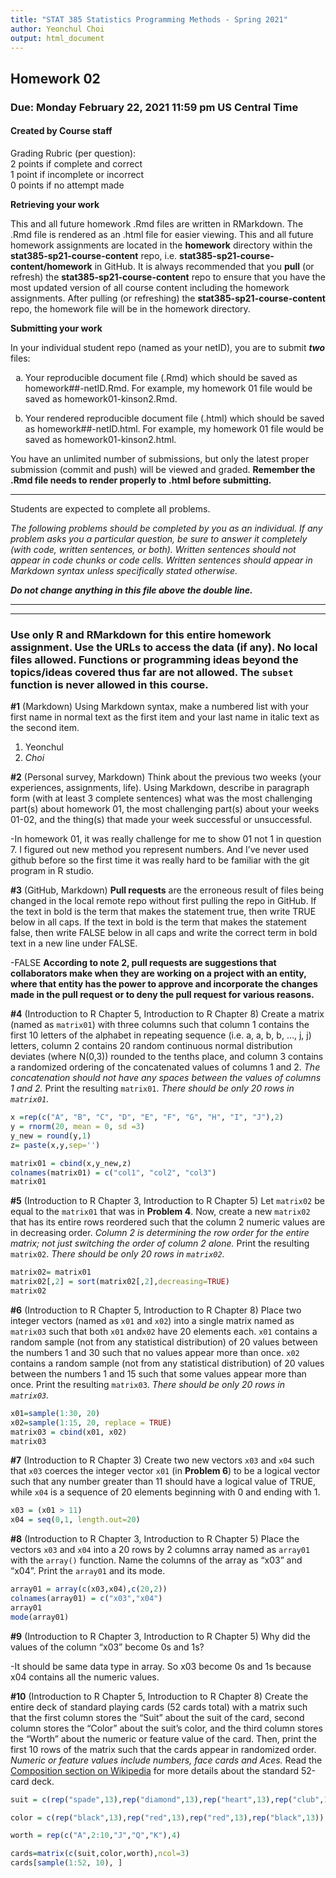 ```yaml
---
title: "STAT 385 Statistics Programming Methods - Spring 2021"
author: Yeonchul Choi
output: html_document
---
```


## Homework 02 
### Due: Monday February 22, 2021 11:59 pm US Central Time
#### Created by Course staff

Grading Rubric (per question):  
2 points if complete and correct  
1 point if incomplete or incorrect  
0 points if no attempt made  


**Retrieving your work**

This and all future homework .Rmd files are written in RMarkdown. The .Rmd file is rendered as an .html file for easier viewing. This and all future homework assignments are located in the **homework** directory within the **stat385-sp21-course-content** repo, i.e. **stat385-sp21-course-content/homework** in GitHub. It is always recommended that you **pull** (or refresh) the **stat385-sp21-course-content** repo to ensure that you have the most updated version of all course content including the homework assignments. After pulling (or refreshing) the **stat385-sp21-course-content** repo, the homework file will be in the homework directory. 

**Submitting your work**

In your individual student repo (named as your netID), you are to submit ***two*** files:

a. Your reproducible document file (.Rmd) which should be saved as homework##-netID.Rmd. For example, my homework 01 file would be saved as homework01-kinson2.Rmd.

b. Your rendered reproducible document file (.html) which should be saved as homework##-netID.html. For example, my homework 01 file would be saved as homework01-kinson2.html.

You have an unlimited number of submissions, but only the latest proper submission (commit and push) will be viewed and graded. **Remember the .Rmd file needs to render properly to .html before submitting.** 


***

Students are expected to complete all problems.

*The following problems should be completed by you as an individual. If any problem asks you a particular question, be sure to answer it completely (with code, written sentences, or both). Written sentences should not appear in code chunks or code cells. Written sentences should appear in Markdown syntax unless specifically stated otherwise.*

***Do not change anything in this file above the double line.***

***
***

### Use only R and RMarkdown for this entire homework assignment. Use the URLs to access the data (if any). No local files allowed. Functions or programming ideas beyond the topics/ideas covered thus far are not allowed. The `subset` function is never allowed in this course.

**#1** (Markdown) Using Markdown syntax, make a numbered list with your first name in normal text as the first item and your last name in italic text as the second item.

1. Yeonchul
2. *Choi*

**#2** (Personal survey, Markdown) Think about the previous two weeks (your experiences, assignments, life). Using Markdown, describe in paragraph form (with at least 3 complete sentences) what was the most challenging part(s) about homework 01, the most challenging part(s) about your weeks 01-02, and the thing(s) that made your week successful or unsuccessful.

-In homework 01, it was really challenge for me to show 01 not 1 in question 7. I figured out new method you represent numbers. And I've never used github before so the first time it was really hard to be familiar with the git program in R studio.

**#3** (GitHub, Markdown) **Pull requests** are the erroneous result of files being changed in the local remote repo without first pulling the repo in GitHub. If the text in bold is the term that makes the statement true, then write TRUE below in all caps. If the text in bold is the term that makes the statement false, then write FALSE below in all caps and write the correct term in bold text in a new line under FALSE.

-FALSE
**According to note 2, pull requests are suggestions that collaborators make when they are working on a project with an entity, where that entity has the power to approve and incorporate the changes made in the pull request or to deny the pull request for various reasons.**

**#4** (Introduction to R Chapter 5, Introduction to R Chapter 8) Create a matrix (named as `matrix01`) with three columns such that column 1 contains the first 10 letters of the alphabet in repeating sequence (i.e. a, a, b, b, ..., j, j) letters, column 2 contains 20 random continuous normal distribution deviates (where N(0,3)) rounded to the tenths place, and column 3 contains a randomized ordering of the concatenated values of columns 1 and 2. *The concatenation should not have any spaces between the values of columns 1 and 2.* Print the resulting `matrix01`. *There should be only 20 rows in `matrix01`.* 

```r
x =rep(c("A", "B", "C", "D", "E", "F", "G", "H", "I", "J"),2)
y = rnorm(20, mean = 0, sd =3)
y_new = round(y,1)
z= paste(x,y,sep='')

matrix01 = cbind(x,y_new,z)
colnames(matrix01) = c("col1", "col2", "col3")
matrix01
```

**#5** (Introduction to R Chapter 3, Introduction to R Chapter 5) Let `matrix02` be equal to the `matrix01` that was in **Problem 4**. Now, create a new `matrix02` that has its entire rows reordered such that the column 2 numeric values are in decreasing order. *Column 2 is determining the row order for the entire matrix; not just switching the order of column 2 alone.* Print the resulting `matrix02`. *There should be only 20 rows in `matrix02`.*

```r
matrix02= matrix01
matrix02[,2] = sort(matrix02[,2],decreasing=TRUE)
matrix02
```

**#6** (Introduction to R Chapter 5, Introduction to R Chapter 8) Place two integer vectors (named as `x01` and `x02`) into a single matrix named as `matrix03` such that both `x01` and`x02` have 20 elements each. `x01` contains a random sample (not from any statistical distribution) of 20 values between the numbers 1 and 30 such that no values appear more than once. `x02` contains a random sample (not from any statistical distribution) of 20 values between the numbers 1 and 15 such that some values appear more than once. Print the resulting `matrix03`. *There should be only 20 rows in `matrix03`.*

```r
x01=sample(1:30, 20)
x02=sample(1:15, 20, replace = TRUE)
matrix03 = cbind(x01, x02)
matrix03
```
  


**#7** (Introduction to R Chapter 3) Create two new vectors `x03` and `x04` such that `x03` coerces the integer vector `x01` (in **Problem 6**) to be a logical vector such that any number greater than 11 should have a logical value of TRUE, while `x04` is a sequence of 20 elements beginning with 0 and ending with 1. 

```r
x03 = (x01 > 11)
x04 = seq(0,1, length.out=20)
```

**#8** (Introduction to R Chapter 3, Introduction to R Chapter 5) Place the vectors `x03` and `x04` into a 20 rows by 2 columns array named as `array01` with the `array()` function. Name the columns of the array as "x03" and "x04". Print the `array01` and its mode.

```r
array01 = array(c(x03,x04),c(20,2))
colnames(array01) = c("x03","x04")
array01
mode(array01)
```

**#9** (Introduction to R Chapter 3, Introduction to R Chapter 5) Why did the values of the column "x03" become 0s and 1s?   

-It should be same data type in array. So x03 become 0s and 1s because x04 contains all the numeric values.


**#10** (Introduction to R Chapter 5, Introduction to R Chapter 8) Create the entire deck of standard playing cards (52 cards total) with a matrix such that the first column stores the "Suit" about the suit of the card, second column stores the "Color" about the suit's color, and the third column stores the "Worth" about the numeric or feature value of the card. Then, print the first 10 rows of the matrix such that the cards appear in randomized order. *Numeric or feature values include numbers, face cards and Aces.* Read the [Composition section on Wikipedia](https://en.wikipedia.org/wiki/Standard_52-card_deck) for more details about the standard 52-card deck.

```r
suit = c(rep("spade",13),rep("diamond",13),rep("heart",13),rep("club",13))

color = c(rep("black",13),rep("red",13),rep("red",13),rep("black",13))

worth = rep(c("A",2:10,"J","Q","K"),4)

cards=matrix(c(suit,color,worth),ncol=3)
cards[sample(1:52, 10), ]
```